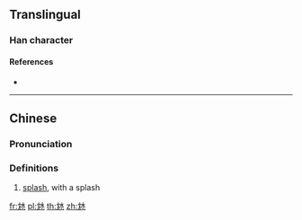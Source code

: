 {{character info/new}}
==Translingual==

===Han character===
{{Han char|rn=85|rad=水|as=04|sn=8|four=42013|canj=LUE|ids=⿺冘水}}

====References====
* {{Han ref|kx=0610.080|dkj=17191|dj=1003.020|hdz=31557.040|uh=6C8A|ud=27786|bh=CD43|bd=52547}}

----

==Chinese==
{{zh-forms}}

===Pronunciation===
{{zh-pron
|m=dàn
|c=dam2
|mc=
|oc=
|cat=n
}}

===Definitions===
{{zh-hanzi}}

# {{label|yue|Cantonese}} {{lb|zh|onomatopoeia}} [[splash]], with a splash

[[fr:沊]]
[[pl:沊]]
[[th:沊]]
[[zh:沊]]